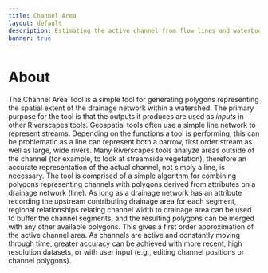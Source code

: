 ```yaml
---
title: Channel Area
layout: default
description: Estimating the active channel from flow lines and waterbodies.
banner: true
---
```


# About

The Channel Area Tool is a simple tool for generating polygons representing the spatial extent of the drainage network within a watershed. The primary purpose for the tool is that the outputs it produces are used as *inputs* in other Riverscapes tools. Geospatial tools often use a simple line network to represent streams. Depending on the functions a tool is performing, this can be problematic as a line can represent both a narrow, first order stream as well as large, wide rivers. Many Riverscapes tools analyze areas outside of the channel (for example, to look at streamside vegetation), therefore an accurate representation of the actual channel, not simply a line, is necessary. The tool is comprised of a simple algorithm for combining polygons representing channels with polygons derived from attributes on a drainage network (line). As long as a drainage network has an attribute recording the upstream contributing drainage area for each segment, regional relationships relating channel width to drainage area can be used to buffer the channel segments, and the resulting polygons can be merged with any other available polygons. This gives a first order approximation of the active channel area. As channels are active and constantly moving through time, greater accuracy can be achieved with more recent, high resolution datasets, or with user input (e.g., editing channel positions or channel polygons). 
